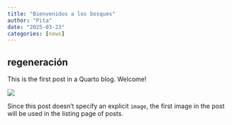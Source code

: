 ```yaml
---
title: "Bienvenidos a los bosques"
author: "Pita"
date: "2025-03-23"
categories: [news]
---
```


## regeneración

This is the first post in a Quarto blog. Welcome!

![](../1-regeneracion/RBBosk.jpg)

Since this post doesn't specify an explicit `image`, the first image in the post will be used in the listing page of posts.
